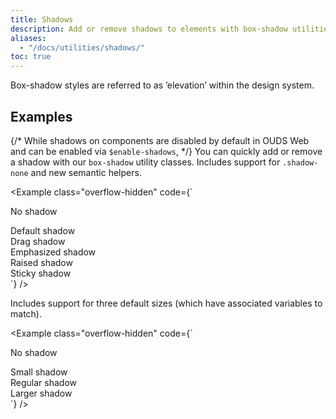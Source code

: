 ```yaml
---
title: Shadows
description: Add or remove shadows to elements with box-shadow utilities.
aliases:
  - "/docs/utilities/shadows/"
toc: true
---
```


<Callout type="info">
Box-shadow styles are referred to as ’elevation’ within the design system.
</Callout>

## Examples

{/* While shadows on components are disabled by default in OUDS Web and can be enabled via `$enable-shadows`, */}
You can quickly add or remove a shadow with our `box-shadow` utility classes. Includes support for `.shadow-none` and new semantic helpers.

<Example class="overflow-hidden" code={`<div class="shadow-none p-large mb-4xlarge bg-secondary">No shadow</div>
  <div class="shadow-default p-large mb-4xlarge bg-secondary">Default shadow</div>
  <div class="shadow-drag p-large mb-4xlarge bg-secondary">Drag shadow</div>
  <div class="shadow-emphasized p-large mb-4xlarge bg-secondary">Emphasized shadow</div>
  <div class="shadow-raised p-large mb-4xlarge bg-secondary">Raised shadow</div>
  <div class="shadow-sticky p-large mb-4xlarge bg-secondary">Sticky shadow</div>`} />

<BootstrapCompatibility>

Includes support for three default sizes (which have associated variables to match).

<Example class="overflow-hidden" code={`<div class="shadow-none p-3 mb-5 bg-body-tertiary">No shadow</div>
  <div class="shadow-small p-3 mb-5 bg-body-tertiary">Small shadow</div>
  <div class="shadow p-3 mb-5 bg-body-tertiary">Regular shadow</div>
  <div class="shadow-large p-3 mb-5 bg-body-tertiary">Larger shadow</div>`} />

</BootstrapCompatibility>
